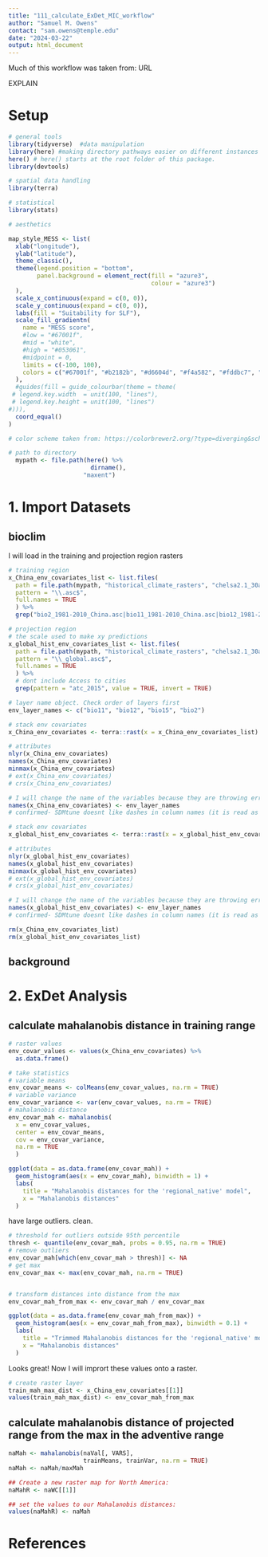 ```yaml
---
title: "111_calculate_ExDet_MIC_workflow"
author: "Samuel M. Owens"
contact: "sam.owens@temple.edu"
date: "2024-03-22"
output: html_document
---
```


Much of this workflow was taken from: URL

EXPLAIN

# Setup

```r

# general tools
library(tidyverse)  #data manipulation
library(here) #making directory pathways easier on different instances
here() # here() starts at the root folder of this package.
library(devtools)

# spatial data handling
library(terra)

# statistical
library(stats)

# aesthetics

```

```r

map_style_MESS <- list(
  xlab("longitude"),
  ylab("latitude"),
  theme_classic(),
  theme(legend.position = "bottom",
        panel.background = element_rect(fill = "azure3",
                                        colour = "azure3")
  ),
  scale_x_continuous(expand = c(0, 0)),
  scale_y_continuous(expand = c(0, 0)),
  labs(fill = "Suitability for SLF"),
  scale_fill_gradientn(
    name = "MESS score",
    #low = "#67001f",
    #mid = "white",
    #high = "#053061",
    #midpoint = 0,
    limits = c(-100, 100),
    colors = c("#67001f", "#b2182b", "#d6604d", "#f4a582", "#fddbc7", "white", "#d1e5f0", "#92c5de", "#4393c3", "#2166ac", "#053061")
  ),
  #guides(fill = guide_colourbar(theme = theme(
 # legend.key.width  = unit(100, "lines"),
 # legend.key.height = unit(100, "lines")
#))),
  coord_equal()
)

# color scheme taken from: https://colorbrewer2.org/?type=diverging&scheme=RdBu&n=11

```

```r

# path to directory
  mypath <- file.path(here() %>% 
                       dirname(),
                     "maxent")

```

# 1. Import Datasets

## bioclim

I will load in the training and projection region rasters

```r

# training region
x_China_env_covariates_list <- list.files(
  path = file.path(mypath, "historical_climate_rasters", "chelsa2.1_30arcsec", "v1_maxent_10km"), 
  pattern = "\\.asc$", 
  full.names = TRUE
  ) %>%
  grep("bio2_1981-2010_China.asc|bio11_1981-2010_China.asc|bio12_1981-2010_China.asc|bio15_1981-2010_China.asc", ., value = TRUE)

# projection region
# the scale used to make xy predictions
x_global_hist_env_covariates_list <- list.files(
  path = file.path(mypath, "historical_climate_rasters", "chelsa2.1_30arcsec", "v1_maxent_10km"),
  pattern = "\\_global.asc$", 
  full.names = TRUE
  ) %>%
  # dont include Access to cities
  grep(pattern = "atc_2015", value = TRUE, invert = TRUE)

```

```r

# layer name object. Check order of layers first
env_layer_names <- c("bio11", "bio12", "bio15", "bio2")

```

```r

# stack env covariates
x_China_env_covariates <- terra::rast(x = x_China_env_covariates_list)

# attributes
nlyr(x_China_env_covariates)
names(x_China_env_covariates)
minmax(x_China_env_covariates)
# ext(x_China_env_covariates)
# crs(x_China_env_covariates)

# I will change the name of the variables because they are throwing errors in SDMtune
names(x_China_env_covariates) <- env_layer_names
# confirmed- SDMtune doesnt like dashes in column names (it is read as a mathematical operation)

# stack env covariates
x_global_hist_env_covariates <- terra::rast(x = x_global_hist_env_covariates_list)

# attributes
nlyr(x_global_hist_env_covariates)
names(x_global_hist_env_covariates)
minmax(x_global_hist_env_covariates)
# ext(x_global_hist_env_covariates)
# crs(x_global_hist_env_covariates)

# I will change the name of the variables because they are throwing errors in SDMtune
names(x_global_hist_env_covariates) <- env_layer_names
# confirmed- SDMtune doesnt like dashes in column names (it is read as a mathematical operation)

```

```r

rm(x_China_env_covariates_list)
rm(x_global_hist_env_covariates_list)

```


## background

# 2. ExDet Analysis

## calculate mahalanobis distance in training range

```r

# raster values
env_covar_values <- values(x_China_env_covariates) %>%
  as.data.frame()

# take statistics
# variable means
env_covar_means <- colMeans(env_covar_values, na.rm = TRUE)
# variable variance
env_covar_variance <- var(env_covar_values, na.rm = TRUE)
# mahalanobis distance
env_covar_mah <- mahalanobis(
  x = env_covar_values, 
  center = env_covar_means,
  cov = env_covar_variance,
  na.rm = TRUE
  )

```

```r

ggplot(data = as.data.frame(env_covar_mah)) +
  geom_histogram(aes(x = env_covar_mah), binwidth = 1) +
  labs(
    title = "Mahalanobis distances for the 'regional_native' model",
    x = "Mahalanobis distances"
  )

```

have large outliers. clean.

```r

# threshold for outliers outside 95th percentile 
thresh <- quantile(env_covar_mah, probs = 0.95, na.rm = TRUE)
# remove outliers
env_covar_mah[which(env_covar_mah > thresh)] <- NA
# get max
env_covar_max <- max(env_covar_mah, na.rm = TRUE)


# transform distances into distance from the max
env_covar_mah_from_max <- env_covar_mah / env_covar_max

```

```r

ggplot(data = as.data.frame(env_covar_mah_from_max)) +
  geom_histogram(aes(x = env_covar_mah_from_max), binwidth = 0.1) +
  labs(
    title = "Trimmed Mahalanobis distances for the 'regional_native' model",
    x = "Mahalanobis distances"
  )

```

Looks great! Now I will imprort these values onto a raster.

```r

# create raster layer
train_mah_max_dist <- x_China_env_covariates[[1]]
values(train_mah_max_dist) <- env_covar_mah_from_max

```

## calculate mahalanobis distance of projected range from the max in the adventive range

```r

naMah <- mahalanobis(naVal[, VARS], 
                     trainMeans, trainVar, na.rm = TRUE)
naMah <- naMah/maxMah

## Create a new raster map for North America:
naMahR <- naWC[[1]]

## set the values to our Mahalanobis distances:
values(naMahR) <- naMah

```


# References



